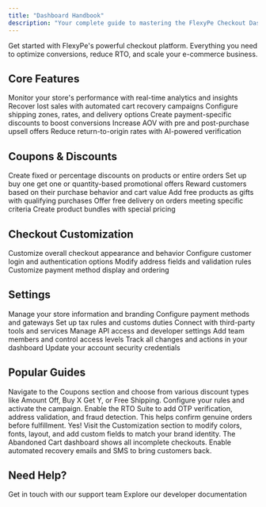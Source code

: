 ```yaml
---
title: "Dashboard Handbook"
description: "Your complete guide to mastering the FlexyPe Checkout Dashboard"
---
```

Get started with FlexyPe's powerful checkout platform. Everything you need to optimize conversions, reduce RTO, and scale your e-commerce business.

## Core Features

<CardGroup cols={2}>
  <Card title="Dashboard Overview" icon="chart-line" href="/dashboard">
    Monitor your store's performance with real-time analytics and insights
  </Card>
  
  <Card title="Abandoned Cart Recovery" icon="cart-shopping" href="/abandonedcart">
    Recover lost sales with automated cart recovery campaigns
  </Card>
  
  <Card title="Shipping Management" icon="truck-fast" href="/shipping">
    Configure shipping zones, rates, and delivery options
  </Card>
  
  <Card title="Payment Offers" icon="percent" href="/paymentoffers">
    Create payment-specific discounts to boost conversions
  </Card>
  
  <Card title="Smart Upsells" icon="arrow-trend-up" href="/upsell">
    Increase AOV with pre and post-purchase upsell offers
  </Card>
  
  <Card title="RTO Suite" icon="rotate-left" href="/rtosuite">
    Reduce return-to-origin rates with AI-powered verification
  </Card>
</CardGroup>

## Coupons & Discounts

<CardGroup cols={3}>
  <Card title="Amount Off / Order Discount" icon="tag" href="/coupons/AmountOffProducts_OrderDiscount">
    Create fixed or percentage discounts on products or entire orders
  </Card>
  
  <Card title="Buy X Get Y" icon="gift" href="/coupons/buyxgety">
    Set up buy one get one or quantity-based promotional offers
  </Card>
  
  <Card title="Purchase Driven" icon="user" href="/coupons/PurchaseDriven">
    Reward customers based on their purchase behavior and cart value
  </Card>
  
  <Card title="Exclusive Free Gift" icon="box-open" href="/coupons/ExclusiveFreeGift">
    Add free products as gifts with qualifying purchases
  </Card>
  
  <Card title="Free Shipping" icon="truck" href="/coupons/FreeShipping">
    Offer free delivery on orders meeting specific criteria
  </Card>
  
  <Card title="Bundle Discounts" icon="boxes-stacked" href="/coupons/Bundle">
    Create product bundles with special pricing
  </Card>
</CardGroup>

## Checkout Customization

<CardGroup cols={2}>
  <Card title="General Settings" icon="sliders" href="/customizations/general">
    Customize overall checkout appearance and behavior
  </Card>
  
  <Card title="Login Customization" icon="user" href="/customizations/login">
    Configure customer login and authentication options
  </Card>
  
  <Card title="Address Customization" icon="location-dot" href="/customizations/address">
    Modify address fields and validation rules
  </Card>
  
  <Card title="Payment Customization" icon="credit-card" href="/customizations/payments">
    Customize payment method display and ordering
  </Card>
</CardGroup>

## Settings

<CardGroup cols={3}>
  <Card title="Store Details" icon="store" href="/settings/storedetails">
    Manage your store information and branding
  </Card>
  
  <Card title="Payment Gateways" icon="wallet" href="/settings/payments">
    Configure payment methods and gateways
  </Card>
  
  <Card title="Taxes & Duties" icon="receipt" href="/settings/taxesandduties">
    Set up tax rules and customs duties
  </Card>
  
  <Card title="Integrations" icon="plug" href="/settings/integrations">
    Connect with third-party tools and services
  </Card>
  
  <Card title="API Keys" icon="key" href="/settings/apikeys">
    Manage API access and developer settings
  </Card>
  
  <Card title="Users & Permissions" icon="users" href="/settings/usersandpermissions">
    Add team members and control access levels
  </Card>
  
  <Card title="Activity Logs" icon="clock-rotate-left" href="/settings/activitylogs">
    Track all changes and actions in your dashboard
  </Card>
  
  <Card title="Change Password" icon="lock" href="/settings/changepassword">
    Update your account security credentials
  </Card>
</CardGroup>

## Popular Guides

<AccordionGroup>
  <Accordion title="How do I set up my first discount campaign?">
    Navigate to the Coupons section and choose from various discount types like Amount Off, Buy X Get Y, or Free Shipping. Configure your rules and activate the campaign.
  </Accordion>
  
  <Accordion title="How can I reduce RTO rates?">
    Enable the RTO Suite to add OTP verification, address validation, and fraud detection. This helps confirm genuine orders before fulfillment.
  </Accordion>
  
  <Accordion title="Can I customize the checkout design?">
    Yes! Visit the Customization section to modify colors, fonts, layout, and add custom fields to match your brand identity.
  </Accordion>
  
  <Accordion title="How do I track abandoned carts?">
    The Abandoned Cart dashboard shows all incomplete checkouts. Enable automated recovery emails and SMS to bring customers back.
  </Accordion>
</AccordionGroup>

## Need Help?

<CardGroup cols={2}>
  <Card title="Contact Support" icon="headset" href="mailto:support@flexype.com">
    Get in touch with our support team
  </Card>
  
  <Card title="API Documentation" icon="code" href="/api-reference">
    Explore our developer documentation
  </Card>
</CardGroup>